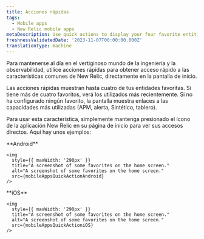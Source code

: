 ```yaml
---
title: Acciones rápidas
tags:
  - Mobile apps
  - New Relic mobile apps
metaDescription: Use quick actions to display your four favorite entities.
freshnessValidatedDate: '2023-11-07T00:00:00.000Z'
translationType: machine
---
```




Para mantenerse al día en el vertiginoso mundo de la ingeniería y la observabilidad, utilice acciones rápidas para obtener acceso rápido a las características comunes de New Relic, directamente en la pantalla de inicio.

Las acciones rápidas muestran hasta cuatro de tus entidades favoritas. Si tiene más de cuatro favoritos, verá los utilizados más recientemente. Si no ha configurado ningún favorito, la pantalla muestra enlaces a las capacidades más utilizadas (APM, alerta, Sintético, tablero).

Para usar esta característica, simplemente mantenga presionado el ícono de la aplicación New Relic en su página de inicio para ver sus accesos directos. Aquí hay unos ejemplos:

<SideBySide>
  <Side>
    <DNT>
      **Android**
    </DNT>

    <img
      style={{ maxWidth: '290px' }}
      title="A screenshot of some favorites on the home screen."
      alt="A screenshot of some favorites on the home screen."
      src={mobileAppsQuickActionAndroid}
    />
  </Side>

  <Side>
    <DNT>
      **iOS**
    </DNT>

    <img
      style={{ maxWidth: '290px' }}
      title="A screenshot of some favorites on the home screen."
      alt="A screenshot of some favorites on the home screen."
      src={mobileAppsQuickActioniOS}
    />
  </Side>
</SideBySide>